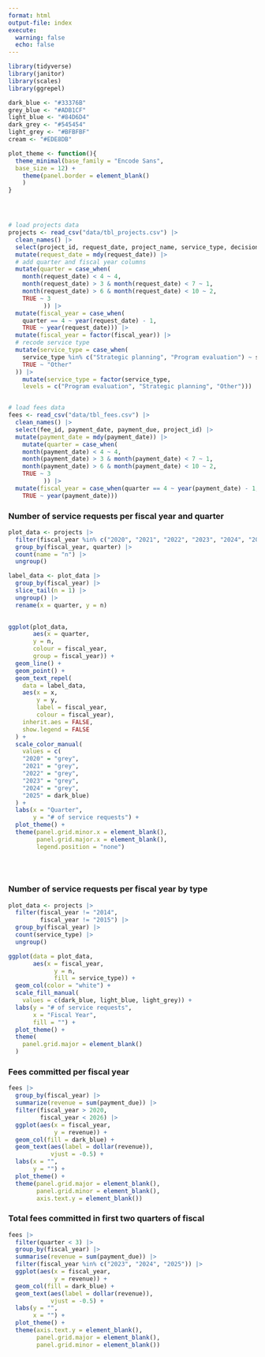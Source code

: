 ```yaml
---
format: html
output-file: index
execute:
  warning: false
  echo: false
---
```


```r
library(tidyverse)
library(janitor)
library(scales)
library(ggrepel)

dark_blue <- "#33376B"
grey_blue <- "#ADB1CF"
light_blue <- "#84D6D4"
dark_grey <- "#545454"
light_grey <- "#BFBFBF"
cream <- "#EDE8DB"

plot_theme <- function(){
  theme_minimal(base_family = "Encode Sans",
  base_size = 12) +
    theme(panel.border = element_blank()
    )
}





```

```r
# load projects data
projects <- read_csv("data/tbl_projects.csv") |>
  clean_names() |> 
  select(project_id, request_date, project_name, service_type, decision, status) |> 
  mutate(request_date = mdy(request_date)) |> 
  # add quarter and fiscal year columns
  mutate(quarter = case_when(
    month(request_date) < 4 ~ 4,
    month(request_date) > 3 & month(request_date) < 7 ~ 1,
    month(request_date) > 6 & month(request_date) < 10 ~ 2,
    TRUE ~ 3
          )) |> 
  mutate(fiscal_year = case_when(
    quarter == 4 ~ year(request_date) - 1,
    TRUE ~ year(request_date))) |> 
  mutate(fiscal_year = factor(fiscal_year)) |> 
  # recode service type 
  mutate(service_type = case_when(
    service_type %in% c("Strategic planning", "Program evaluation") ~ service_type,
    TRUE ~ "Other"
  )) |> 
    mutate(service_type = factor(service_type,
    levels = c("Program evaluation", "Strategic planning", "Other")))


# load fees data
fees <- read_csv("data/tbl_fees.csv") |>
  clean_names() |> 
  select(fee_id, payment_date, payment_due, project_id) |> 
  mutate(payment_date = mdy(payment_date)) |> 
    mutate(quarter = case_when(
    month(payment_date) < 4 ~ 4,
    month(payment_date) > 3 & month(payment_date) < 7 ~ 1,
    month(payment_date) > 6 & month(payment_date) < 10 ~ 2,
    TRUE ~ 3
          )) |> 
  mutate(fiscal_year = case_when(quarter == 4 ~ year(payment_date) - 1,
    TRUE ~ year(payment_date)))

```

### Number of service requests per fiscal year and quarter
```r

plot_data <- projects |> 
  filter(fiscal_year %in% c("2020", "2021", "2022", "2023", "2024", "2025")) |> 
  group_by(fiscal_year, quarter) |> 
  count(name = "n") |> 
  ungroup()

label_data <- plot_data |>
  group_by(fiscal_year) |> 
  slice_tail(n = 1) |> 
  ungroup() |> 
  rename(x = quarter, y = n)
  

ggplot(plot_data,
       aes(x = quarter,
       y = n,
       colour = fiscal_year,
       group = fiscal_year)) +
  geom_line() +
  geom_point() +
  geom_text_repel(
    data = label_data,
    aes(x = x,
        y = y,
        label = fiscal_year,
        colour = fiscal_year),
    inherit.aes = FALSE,
    show.legend = FALSE
  ) +
  scale_color_manual(
    values = c(
    "2020" = "grey",
    "2021" = "grey",
    "2022" = "grey",
    "2023" = "grey",
    "2024" = "grey",
    "2025" = dark_blue)
  ) +
  labs(x = "Quarter",
       y = "# of service requests") +
  plot_theme() +
  theme(panel.grid.minor.x = element_blank(),
        panel.grid.major.x = element_blank(),
        legend.position = "none")
  
  
  


```

### Number of service requests per fiscal year by type
```r
plot_data <- projects |> 
  filter(fiscal_year != "2014",
         fiscal_year != "2015") |> 
  group_by(fiscal_year) |> 
  count(service_type) |> 
  ungroup()

ggplot(data = plot_data,
       aes(x = fiscal_year,
             y = n,
             fill = service_type)) +
  geom_col(color = "white") +
  scale_fill_manual(
    values = c(dark_blue, light_blue, light_grey)) +
  labs(y = "# of service requests",
       x = "Fiscal Year",
       fill = "") +
  plot_theme() +
  theme(
    panel.grid.major = element_blank()
  )
```

### Fees committed per fiscal year
```r
fees |> 
  group_by(fiscal_year) |> 
  summarize(revenue = sum(payment_due)) |> 
  filter(fiscal_year > 2020,
         fiscal_year < 2026) |> 
  ggplot(aes(x = fiscal_year,
             y = revenue)) + 
  geom_col(fill = dark_blue) +
  geom_text(aes(label = dollar(revenue)),
            vjust = -0.5) +
  labs(x = "",
       y = "") +
  plot_theme() +
  theme(panel.grid.major = element_blank(),
        panel.grid.minor = element_blank(),
        axis.text.y = element_blank())
```


### Total fees committed in first two quarters of fiscal
```r

fees |> 
  filter(quarter < 3) |> 
  group_by(fiscal_year) |> 
  summarise(revenue = sum(payment_due)) |> 
  filter(fiscal_year %in% c("2023", "2024", "2025")) |> 
  ggplot(aes(x = fiscal_year,
             y = revenue)) +
  geom_col(fill = dark_blue) +
  geom_text(aes(label = dollar(revenue)),
            vjust = -0.5) +
  labs(y = "",
       x = "") +
  plot_theme() +
  theme(axis.text.y = element_blank(),
        panel.grid.major = element_blank(),
        panel.grid.minor = element_blank())


```


